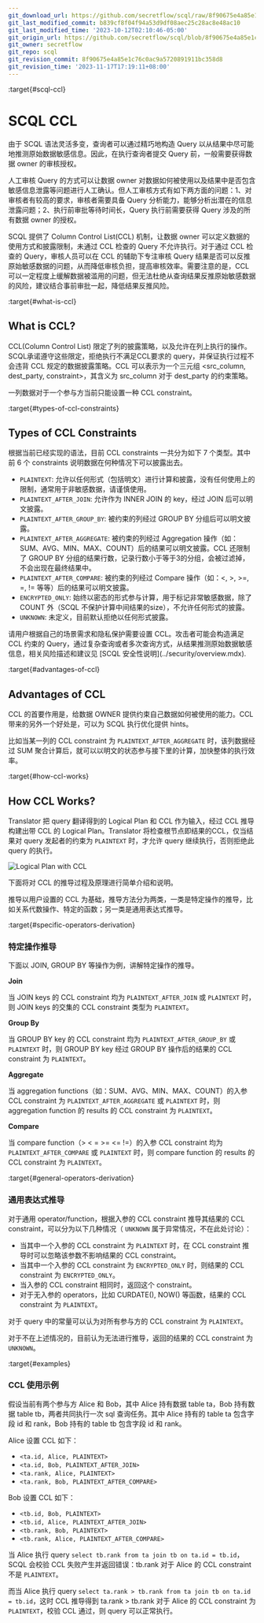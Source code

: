 ```yaml
---
git_download_url: https://github.com/secretflow/scql/raw/8f90675e4a85e1c76c0ac9a5720891911bc358d8/docs/topics/ccl/intro.rst
git_last_modified_commit: b839cf8f04f94a53d9df08aec25c28ac8e48ac10
git_last_modified_time: '2023-10-12T02:10:46-05:00'
git_origin_url: https://github.com/secretflow/scql/blob/8f90675e4a85e1c76c0ac9a5720891911bc358d8/docs/topics/ccl/intro.rst
git_owner: secretflow
git_repo: scql
git_revision_commit: 8f90675e4a85e1c76c0ac9a5720891911bc358d8
git_revision_time: '2023-11-17T17:19:11+08:00'
---
```


:target{#scql-ccl}

# SCQL CCL

由于 SCQL 语法灵活多变，查询者可以通过精巧地构造 Query 以从结果中尽可能地推测原始数据敏感信息。因此，在执行查询者提交 Query 前，一般需要获得数据 owner 的审核授权。

人工审核 Query 的方式可以让数据 owner 对数据如何被使用以及结果中是否包含敏感信息泄露等问题进行人工确认。但人工审核方式有如下两方面的问题：1、对审核者有较高的要求，审核者需要具备 Query 分析能力，能够分析出潜在的信息泄露问题；2、执行前审批等待时间长，Query 执行前需要获得 Query 涉及的所有数据 owner 的授权。

SCQL 提供了 Column Control List(CCL) 机制，让数据 owner 可以定义数据的使用方式和披露限制，未通过 CCL 检查的 Query 不允许执行。对于通过 CCL 检查的 Query，审核人员可以在 CCL 的辅助下专注审核 Query 结果是否可以反推原始敏感数据的问题，从而降低审核负担，提高审核效率。需要注意的是，CCL 可以一定程度上缓解数据被滥用的问题，但无法杜绝从查询结果反推原始敏感数据的风险，建议结合事前审批一起，降低结果反推风险。

:target{#what-is-ccl}

## What is CCL?

CCL(Column Control List) 限定了列的披露策略，以及允许在列上执行的操作。SCQL承诺遵守这些限定，拒绝执行不满足CCL要求的 query，并保证执行过程不会违背 CCL 规定的数据披露策略。CCL 可以表示为一个三元组 \<src\_column, dest\_party, constraint>，其含义为 src\_column 对于 dest\_party 的约束策略。

<Container type="note">
  一列数据对于一个参与方当前只能设置一种 CCL constraint。
</Container>

:target{#types-of-ccl-constraints}

## Types of CCL Constraints

根据当前已经实现的语法，目前 CCL constraints 一共分为如下 7 个类型。其中前 6 个 constraints 说明数据在何种情况下可以披露出去。

- `PLAINTEXT`: 允许以任何形式（包括明文）进行计算和披露，没有任何使用上的限制，通常用于非敏感数据，请谨慎使用。
- `PLAINTEXT_AFTER_JOIN`: 允许作为 INNER JOIN 的 key，经过 JOIN 后可以明文披露。
- `PLAINTEXT_AFTER_GROUP_BY`: 被约束的列经过 GROUP BY 分组后可以明文披露。
- `PLAINTEXT_AFTER_AGGREGATE`: 被约束的列经过 Aggregation 操作（如：SUM、AVG、MIN、MAX、COUNT）后的结果可以明文披露。CCL 还限制了 GROUP BY 分组的结果行数，记录行数小于等于3的分组，会被过滤掉，不会出现在最终结果中。
- `PLAINTEXT_AFTER_COMPARE`: 被约束的列经过 Compare 操作（如：\<, >, >=, =, != 等等）后的结果可以明文披露。
- `ENCRYPTED_ONLY`: 始终以密态的形式参与计算，用于标记非常敏感数据，除了 COUNT 外（SCQL 不保护计算中间结果的size），不允许任何形式的披露。
- `UNKNOWN`: 未定义，目前默认拒绝以任何形式披露。

<Container type="note">
  请用户根据自己的场景需求和隐私保护需要设置 CCL。攻击者可能会构造满足 CCL 约束的 Query，通过复杂查询或者多次查询方式，从结果推测原始数据敏感信息，相关风险描述和建议见 [<span>SCQL 安全性说明</span>](../security/overview.mdx).
</Container>

:target{#advantages-of-ccl}

## Advantages of CCL

CCL 的首要作用是，给数据 OWNER 提供约束自己数据如何被使用的能力。CCL 带来的另外一个好处是，可以为 SCQL 执行优化提供 hints。

比如当某一列的 CCL constraint 为 `PLAINTEXT_AFTER_AGGREGATE` 时，该列数据经过 SUM 聚合计算后，就可以以明文的状态参与接下里的计算，加快整体的执行效率。

:target{#how-ccl-works}

## <Target id="id1" />How CCL Works?

Translator 把 query 翻译得到的 Logical Plan 和 CCL 作为输入，经过 CCL 推导构建出带 CCL 的 Logical Plan。Translator 将检查根节点即结果的CCL，仅当结果对 query 发起者的约束为 `PLAINTEXT` 时，才允许 query 继续执行，否则拒绝此 query 的执行。

![Logical Plan with CCL](../../_assets/logical_plan_with_ccl.png)

下面将对 CCL 的推导过程及原理进行简单介绍和说明。

推导以用户设置的 CCL 为基础，推导方法分为两类，一类是特定操作的推导，比如关系代数操作、特定的函数；另一类是通用表达式推导。

:target{#specific-operators-derivation}

### 特定操作推导

下面以 JOIN, GROUP BY 等操作为例，讲解特定操作的推导。

<strong>Join</strong>

当 JOIN keys 的 CCL constraint 均为 `PLAINTEXT_AFTER_JOIN` 或 `PLAINTEXT` 时，则 JOIN keys 的交集的 CCL constraint 类型为 `PLAINTEXT`。

<strong>Group By</strong>

当 GROUP BY key 的 CCL constraint 均为 `PLAINTEXT_AFTER_GROUP_BY` 或 `PLAINTEXT` 时，则 GROUP BY key 经过 GROUP BY 操作后的结果的 CCL constraint 为 `PLAINTEXT`。

<strong>Aggregate</strong>

当 aggregation functions（如：SUM、AVG、MIN、MAX、COUNT）的入参 CCL constraint 为 `PLAINTEXT_AFTER_AGGREGATE` 或 `PLAINTEXT` 时，则 aggregation function 的 results 的 CCL constraint 为 `PLAINTEXT`。

<strong>Compare</strong>

当 compare function（> \< = >= \<= !=）的入参 CCL constraint 均为 `PLAINTEXT_AFTER_COMPARE` 或 `PLAINTEXT` 时，则 compare function 的 results 的 CCL constraint 为 `PLAINTEXT`。

:target{#general-operators-derivation}

### 通用表达式推导

对于通用 operator/function，根据入参的 CCL constraint 推导其结果的 CCL constraint，可以分为以下几种情况（ `UNKNOWN` 属于异常情况，不在此处讨论）：

- 当其中一个入参的 CCL constraint 为 `PLAINTEXT` 时，在 CCL constraint 推导时可以忽略该参数不影响结果的 CCL constraint。
- 当其中一个入参的 CCL constraint 为 `ENCRYPTED_ONLY` 时，则结果的 CCL constraint 为 `ENCRYPTED_ONLY`。
- 当入参的 CCL constraint 相同时，返回这个 constraint。
- 对于无入参的 operators，比如 CURDATE(), NOW() 等函数，结果的 CCL constraint 为 `PLAINTEXT`。

对于 query 中的常量可以认为对所有参与方的 CCL constraint 为 `PLAINTEXT`。

对于不在上述情况的，目前认为无法进行推导，返回的结果的 CCL constraint 为 `UNKNOWN`。

:target{#examples}

### CCL 使用示例

假设当前有两个参与方 Alice 和 Bob，其中 Alice 持有数据 table ta，Bob 持有数据 table tb，两者共同执行一次 sql 查询任务。其中 Alice 持有的 table ta 包含字段 id 和 rank，Bob 持有的 table tb 包含字段 id 和 rank。

Alice 设置 CCL 如下：

- `<ta.id, Alice, PLAINTEXT>`
- `<ta.id, Bob, PLAINTEXT_AFTER_JOIN>`
- `<ta.rank, Alice, PLAINTEXT>`
- `<ta.rank, Bob, PLAINTEXT_AFTER_COMPARE>`

Bob 设置 CCL 如下：

- `<tb.id, Bob, PLAINTEXT>`
- `<tb.id, Alice, PLAINTEXT_AFTER_JOIN>`
- `<tb.rank, Bob, PLAINTEXT>`
- `<tb.rank, Alice, PLAINTEXT_AFTER_COMPARE>`

当 Alice 执行 query `select tb.rank from ta join tb on ta.id = tb.id`，SCQL 会校验 CCL 失败产生并返回错误：tb.rank 对于 Alice 的 CCL constraint 不是 `PLAINTEXT`。

而当 Alice 执行 query `select ta.rank > tb.rank from ta join tb on ta.id = tb.id`，这时 CCL 推导得到 ta.rank > tb.rank 对于 Alice 的 CCL constraint 为 `PLAINTEXT`，校验 CCL 通过，则 query 可以正常执行。
